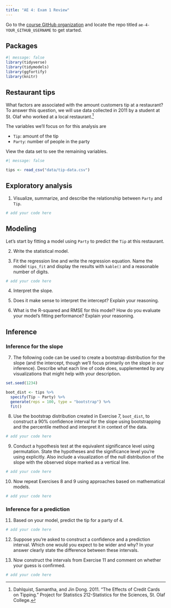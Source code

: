 ```yaml
---
title: "AE 4: Exam 1 Review"
---
```


::: callout-important
Go to the [course GitHub organization](https://github.com/STA210-Summer22) and locate the repo titled `ae-4-YOUR_GITHUB_USERNAME` to get started.
:::

## Packages

```r
#| message: false
library(tidyverse)
library(tidymodels)
library(ggfortify)
library(knitr)
```

## Restaurant tips

What factors are associated with the amount customers tip at a restaurant? To answer this question, we will use data collected in 2011 by a student at St. Olaf who worked at a local restaurant.[^1]

[^1]: Dahlquist, Samantha, and Jin Dong. 2011. "The Effects of Credit Cards on Tipping." Project for Statistics 212-Statistics for the Sciences, St. Olaf College.

The variables we'll focus on for this analysis are

-   `Tip`: amount of the tip
-   `Party`: number of people in the party

View the data set to see the remaining variables.

```r
#| message: false

tips <- read_csv("data/tip-data.csv")
```

## Exploratory analysis

1.  Visualize, summarize, and describe the relationship between `Party` and `Tip`.

```r
# add your code here
```

## Modeling

Let's start by fitting a model using `Party` to predict the `Tip` at this restaurant.

2.  Write the statistical model.

3.  Fit the regression line and write the regression equation. Name the model `tips_fit` and display the results with `kable()` and a reasonable number of digits.

```r
# add your code here
```

4.  Interpret the slope.

5.  Does it make sense to interpret the intercept? Explain your reasoning.

6.  What is the R-squared and RMSE for this model? How do you evaluate your model's fitting performance? Explain your reasoning.

## Inference

### Inference for the slope

7.  The following code can be used to create a bootstrap distribution for the slope (and the intercept, though we'll focus primarily on the slope in our inference). Describe what each line of code does, supplemented by any visualizations that might help with your description.

```r
set.seed(1234)

boot_dist <- tips %>%
  specify(Tip ~ Party) %>%
  generate(reps = 100, type = "bootstrap") %>%
  fit()
```

8.  Use the bootstrap distribution created in Exercise 7, `boot_dist`, to construct a 90% confidence interval for the slope using bootstrapping and the percentile method and interpret it in context of the data.

```r
# add your code here
```

9.  Conduct a hypothesis test at the equivalent significance level using permutation. State the hypotheses and the significance level you're using explicitly. Also include a visualization of the null distribution of the slope with the observed slope marked as a vertical line.

```r
# add your code here
```

10. Now repeat Exercises 8 and 9 using approaches based on mathematical models.

```r
# add your code here
```


### Inference for a prediction

11. Based on your model, predict the tip for a party of 4.

```r
# add your code here
```

12. Suppose you're asked to construct a confidence and a prediction interval. Which one would you expect to be wider and why? In your answer clearly state the difference between these intervals.

13. Now construct the intervals from Exercise 11 and comment on whether your guess is confirmed.

```r
# add your code here
```

